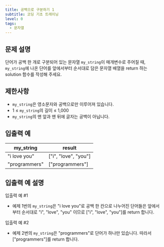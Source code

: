 ```yaml
---
title: 공백으로 구분하기 1
subtitle: 코딩 기초 트레이닝
level: 0
tags:
  - 문자열
---
```


## 문제 설명

단어가 공백 한 개로 구분되어 있는 문자열 `my_string`이 매개변수로 주어질 때, `my_string`에 나온 단어를 앞에서부터 순서대로 담은 문자열 배열을 return 하는 solution 함수를 작성해 주세요.

## 제한사항

- `my_string`은 영소문자와 공백으로만 이루어져 있습니다.
- 1 ≤ `my_string`의 길이 ≤ 1,000
- `my_string`의 맨 앞과 맨 뒤에 글자는 공백이 아닙니다.

## 입출력 예

| my_string     | result                 |
| ------------- | ---------------------- |
| "i love you"  | \["i", "love", "you"\] |
| "programmers" | \["programmers"\]      |

## 입출력 예 설명

입출력 예 #1

- 예제 1번의 `my_string`은 "i love you"로 공백 한 칸으로 나누어진 단어들은 앞에서부터 순서대로 "i", "love", "you" 이므로 \["i", "love", "you"\]를 return 합니다.

입출력 예 #2

- 예제 2번의 `my_string`은 "programmers"로 단어가 하나만 있습니다. 따라서 \["programmers"\]를 return 합니다.
